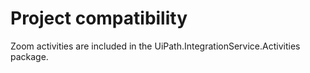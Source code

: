 ﻿# Project compatibility

Zoom activities are included in the UiPath.IntegrationService.Activities
            package.




|  |
| ---
